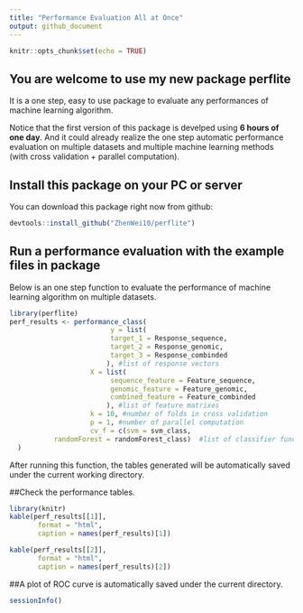 ```yaml
---
title: "Performance Evaluation All at Once"
output: github_document
---
```


```r
knitr::opts_chunk$set(echo = TRUE)
```

## You are welcome to use my new package perflite

It is a one step, easy to use package to evaluate any performances of machine learning algorithm.

Notice that the first version of this package is develped using **6 hours of one day**.
And it could already realize the one step automatic performance evaluation on multiple datasets and multiple machine learning methods (with cross validation + parallel computation).

## Install this package on your PC or server

You can download this package right now from github:

```r
devtools::install_github("ZhenWei10/perflite")
```

## Run a performance evaluation with the example files in package

Below is an one step function to evaluate the performance of machine learning algorithm on multiple datasets.

```r
library(perflite)
perf_results <- performance_class(
                         y = list(
                         target_1 = Response_sequence,
                         target_2 = Response_genomic,
                         target_3 = Response_combinded
                        ), #list of response vectors
                    X = list(
                         sequence_feature = Feature_sequence,
                         genomic_feature = Feature_genomic,
                         combined_feature = Feature_combinded
                        ), #list of feature matrixes
                    k = 10, #number of folds in cross validation
                    p = 1, #number of parallel computation
                    cv_f = c(svm = svm_class,
           randomForest = randomForest_class)  #list of classifier functions.
  )
```

After running this function, the tables generated will be automatically saved under the current working directory.

##Check the performance tables.

```r
library(knitr)
kable(perf_results[[1]],
       format = "html", 
       caption = names(perf_results)[1]) 
```


```r
kable(perf_results[[2]],
       format = "html", 
       caption = names(perf_results)[2]) 
```

##A plot of ROC curve is automatically saved under the current directory.


```r
sessionInfo()
```


